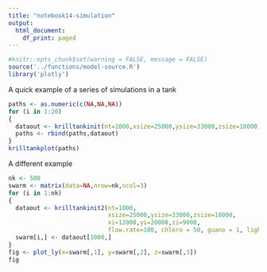 ```yaml
---
title: "notebook14-simulation"
output:
  html_document:
    df_print: paged
---
```


```r
#knitr::opts_chunk$set(warning = FALSE, message = FALSE)
source('../functions/model-source.R')
library('plotly')
```

A quick example of a series of simulations in a tank
```r
paths <- as.numeric(c(NA,NA,NA))
for (i in 1:20)
{
  dataout <- krilltankinit(nt=1000,xsize=25000,ysize=33000,zsize=18000)
  paths <- rbind(paths,dataout)
}
krilltankplot(paths)
```

A different example
```r
nk <- 500
swarm <- matrix(data=NA,nrow=nk,ncol=3)
for (i in 1:nk)
{
  dataout <- krilltankinit2(nt=1000,
                            xsize=25000,ysize=33000,zsize=18000,
                            xi=12000,yi=20000,zi=9000,
                            flow.rate=100, chloro = 50, guano = 1, light=1)
  swarm[i,] <- dataout[1000,]
}
fig <- plot_ly(x=swarm[,1], y=swarm[,2], z=swarm[,3])
fig
```
